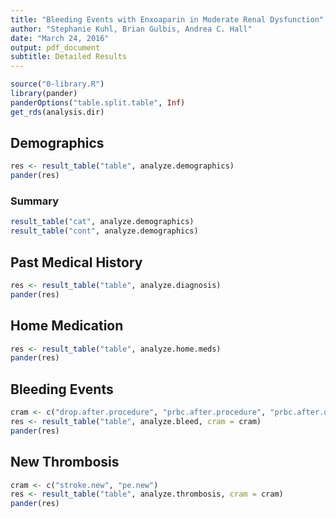```yaml
---
title: "Bleeding Events with Enxoaparin in Moderate Renal Dysfunction"
author: "Stephanie Kuhl, Brian Gulbis, Andrea C. Hall"
date: "March 24, 2016"
output: pdf_document
subtitle: Detailed Results
---
```


```r
source("0-library.R")
library(pander)
panderOptions("table.split.table", Inf)
get_rds(analysis.dir)
```

## Demographics
```r
res <- result_table("table", analyze.demographics)
pander(res)
```

### Summary
```r
result_table("cat", analyze.demographics)
result_table("cont", analyze.demographics)
```


## Past Medical History
```r
res <- result_table("table", analyze.diagnosis)
pander(res)
```

## Home Medication
```r
res <- result_table("table", analyze.home.meds)
pander(res)
```

## Bleeding Events
```r
cram <- c("drop.after.procedure", "prbc.after.procedure", "prbc.after.drop")
res <- result_table("table", analyze.bleed, cram = cram)
pander(res)
```

## New Thrombosis
```r
cram <- c("stroke.new", "pe.new")
res <- result_table("table", analyze.thrombosis, cram = cram)
pander(res)
```


